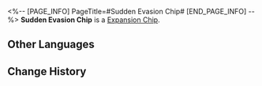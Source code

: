 <%-- [PAGE_INFO]
PageTitle=#Sudden Evasion Chip#
[END_PAGE_INFO] --%>
{{Item Infobox
|id          = 250210
|image       = Item Sudden Evasion Chip.png
|type        = Expansion Chip
|invCategory = 
|rarity      = 3
|effect      = 
|description = During the first 2 turns of battle, greatly reduces DMG received.
}}
{{Description|A game item in Aetherium Wars. Aether Spirits will gain a special enhanced ability after equipping it.}}
'''Sudden Evasion Chip''' is a [[Expansion Chip]].

==Other Languages==
{{Other Languages
|en   = Sudden Evasion Chip
|zhs  = 临时避险芯片
|zht  = 臨時避險晶片
|ja   = チップ「一時退避」
|ko   = 임시 회피 칩
|es   = Chip de evasión repentina
|fr   = Puce d'échappatoire temporaire
|ru   = Чип внезапного уклонения
|th   = ชิปหลบภัยชั่วคราว
|vi   = Chip Tránh Rủi Ro Tạm Thời
|de   = Chip: Plötzliche Flucht
|id   = Sudden Evasion Chip
|pt   = Chip de Evasão Súbita
}}

==Change History==
{{Change History|1.4}}